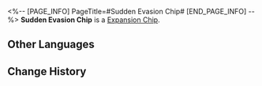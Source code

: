 <%-- [PAGE_INFO]
PageTitle=#Sudden Evasion Chip#
[END_PAGE_INFO] --%>
{{Item Infobox
|id          = 250210
|image       = Item Sudden Evasion Chip.png
|type        = Expansion Chip
|invCategory = 
|rarity      = 3
|effect      = 
|description = During the first 2 turns of battle, greatly reduces DMG received.
}}
{{Description|A game item in Aetherium Wars. Aether Spirits will gain a special enhanced ability after equipping it.}}
'''Sudden Evasion Chip''' is a [[Expansion Chip]].

==Other Languages==
{{Other Languages
|en   = Sudden Evasion Chip
|zhs  = 临时避险芯片
|zht  = 臨時避險晶片
|ja   = チップ「一時退避」
|ko   = 임시 회피 칩
|es   = Chip de evasión repentina
|fr   = Puce d'échappatoire temporaire
|ru   = Чип внезапного уклонения
|th   = ชิปหลบภัยชั่วคราว
|vi   = Chip Tránh Rủi Ro Tạm Thời
|de   = Chip: Plötzliche Flucht
|id   = Sudden Evasion Chip
|pt   = Chip de Evasão Súbita
}}

==Change History==
{{Change History|1.4}}